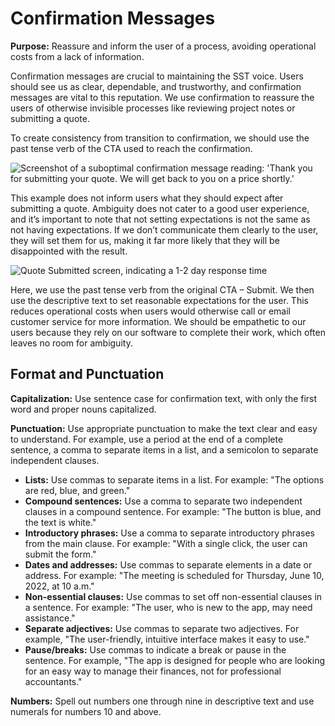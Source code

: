 # Confirmation Messages

**Purpose:** Reassure and inform the user of a process, avoiding operational costs from a lack of information.

Confirmation messages are crucial to maintaining the SST voice. Users should see us as clear, dependable, and trustworthy, and confirmation messages are vital to this reputation. We use confirmation to reassure the users of otherwise invisible processes like reviewing project notes or submitting a quote.

To create consistency from transition to confirmation, we should use the past tense verb of the CTA used to reach the confirmation.

![Screenshot of a suboptimal confirmation message reading: 'Thank you for submitting your quote. We will get back to you on a price shortly.'](/img/BadConfirmationMessage.png)

This example does not inform users what they should expect after submitting a quote. Ambiguity does not cater to a good user experience, and it’s important to note that not setting expectations is not the same as not having expectations. If we don’t communicate them clearly to the user, they will set them for us, making it far more likely that they will be disappointed with the result.

![Quote Submitted screen, indicating a 1-2 day response time](/img/ImprovedConfirmationMessage.png)

Here, we use the past tense verb from the original CTA – Submit. We then use the descriptive text to set reasonable expectations for the user. This reduces operational costs when users would otherwise call or email customer service for more information. We should be empathetic to our users because they rely on our software to complete their work, which often leaves no room for ambiguity.

## Format and Punctuation

**Capitalization:** Use sentence case for confirmation text, with only the first word and proper nouns capitalized.

**Punctuation:** Use appropriate punctuation to make the text clear and easy to understand. For example, use a period at the end of a complete sentence, a comma to separate items in a list, and a semicolon to separate independent clauses.

- **Lists:** Use commas to separate items in a list. For example: "The options are red, blue, and green."
- **Compound sentences:** Use a comma to separate two independent clauses in a compound sentence. For example: "The button is blue, and the text is white."
- **Introductory phrases:** Use a comma to separate introductory phrases from the main clause. For example: "With a single click, the user can submit the form."
- **Dates and addresses:** Use commas to separate elements in a date or address. For example: "The meeting is scheduled for Thursday, June 10, 2022, at 10 a.m."
- **Non-essential clauses:** Use commas to set off non-essential clauses in a sentence. For example: "The user, who is new to the app, may need assistance."
- **Separate adjectives:** Use commas to separate two adjectives. For example, "The user-friendly, intuitive interface makes it easy to use."
- **Pause/breaks:** Use commas to indicate a break or pause in the sentence. For example, "The app is designed for people who are looking for an easy way to manage their finances, not for professional accountants."

**Numbers:** Spell out numbers one through nine in descriptive text and use numerals for numbers 10 and above.